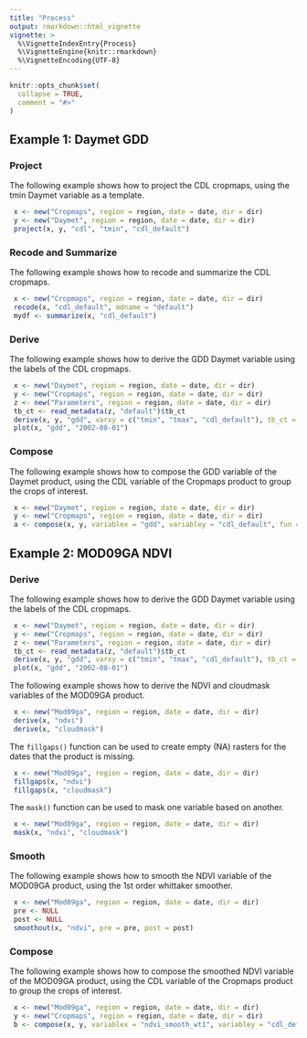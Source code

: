 ```yaml
---
title: "Process"
output: rmarkdown::html_vignette
vignette: >
  %\VignetteIndexEntry{Process}
  %\VignetteEngine{knitr::rmarkdown}
  %\VignetteEncoding{UTF-8}
---
```


```r
knitr::opts_chunk$set(
  collapse = TRUE,
  comment = "#>"
)
```

## Example 1: Daymet GDD

### Project

The following example shows how to project the CDL cropmaps, using the tmin Daymet variable as a template.

```r
 x <- new("Cropmaps", region = region, date = date, dir = dir)
 y <- new("Daymet", region = region, date = date, dir = dir)
 project(x, y, "cdl", "tmin", "cdl_default")
```

### Recode and Summarize

The following example shows how to recode and summarize the CDL cropmaps.

```r
 x <- new("Cropmaps", region = region, date = date, dir = dir)
 recode(x, "cdl_default", mdname = "default")
 mydf <- summarize(x, "cdl_default")
```

### Derive

The following example shows how to derive the GDD Daymet variable using the labels of the CDL cropmaps.

```r
 x <- new("Daymet", region = region, date = date, dir = dir)
 y <- new("Cropmaps", region = region, date = date, dir = dir)
 z <- new("Parameters", region = region, date = date, dir = dir)
 tb_ct <- read_metadata(z, "default")$tb_ct
 derive(x, y, "gdd", varxy = c("tmin", "tmax", "cdl_default"), tb_ct = tb_ct)
 plot(x, "gdd", "2002-08-01")
```

### Compose

The following example shows how to compose the GDD variable of the Daymet product, using the CDL variable of the Cropmaps product to group the crops of interest.

```r
 x <- new("Daymet", region = region, date = date, dir = dir)
 y <- new("Cropmaps", region = region, date = date, dir = dir)
 a <- compose(x, y, variablex = "gdd", variabley = "cdl_default", fun = "mean")
```

## Example 2: MOD09GA NDVI

### Derive

The following example shows how to derive the GDD Daymet variable using the labels of the CDL cropmaps.

```r
 x <- new("Daymet", region = region, date = date, dir = dir)
 y <- new("Cropmaps", region = region, date = date, dir = dir)
 z <- new("Parameters", region = region, date = date, dir = dir)
 tb_ct <- read_metadata(z, "default")$tb_ct
 derive(x, y, "gdd", varxy = c("tmin", "tmax", "cdl_default"), tb_ct = tb_ct)
 plot(x, "gdd", "2002-08-01")
```

The following example shows how to derive the NDVI and cloudmask variables of the MOD09GA product.

```r
 x <- new("Mod09ga", region = region, date = date, dir = dir)
 derive(x, "ndvi")
 derive(x, "cloudmask")
```

The `fillgaps()` function can be used to create empty (NA) rasters for the dates that the product is missing.

```r
 x <- new("Mod09ga", region = region, date = date, dir = dir)
 fillgaps(x, "ndvi")
 fillgaps(x, "cloudmask")
```

The `mask()` function can be used to mask one variable based on another.

```r
 x <- new("Mod09ga", region = region, date = date, dir = dir)
 mask(x, "ndvi", "cloudmask")
```

### Smooth

The following example shows how to smooth the NDVI variable of the MOD09GA product, using the 1st order whittaker smoother.

```r
 x <- new("Mod09ga", region = region, date = date, dir = dir)
 pre <- NULL
 post <- NULL
 smoothout(x, "ndvi", pre = pre, post = post)
```

### Compose

The following example shows how to compose the smoothed NDVI variable of the MOD09GA product, using the CDL variable of the Cropmaps product to group the crops of interest.

```r
 x <- new("Mod09ga", region = region, date = date, dir = dir)
 y <- new("Cropmaps", region = region, date = date, dir = dir)
 b <- compose(x, y, variablex = "ndvi_smooth_wt1", variabley = "cdl_default", fun = "mean")
```
